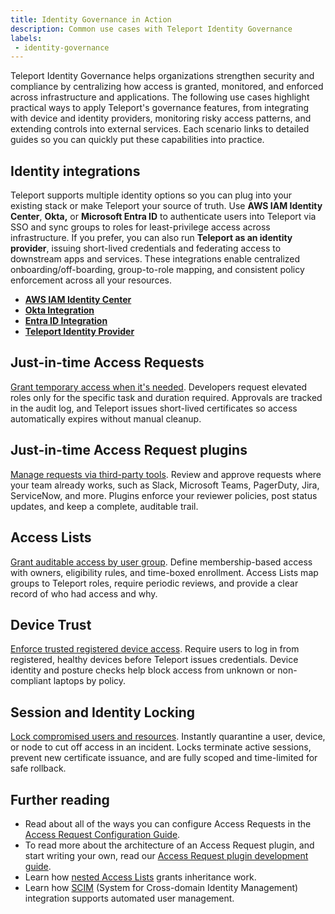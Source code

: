 ```yaml
---
title: Identity Governance in Action
description: Common use cases with Teleport Identity Governance
labels:
 - identity-governance
---
```


Teleport Identity Governance helps organizations strengthen security and compliance by centralizing 
how access is granted, monitored, and enforced across infrastructure and applications. 
The following use cases highlight practical ways to apply Teleport's governance features, from integrating 
with device and identity providers, monitoring risky access patterns, and extending controls into external services. 
Each scenario links to detailed guides so you can quickly put these capabilities into practice.

## Identity integrations

Teleport supports multiple identity options so you can plug into your existing stack or make Teleport your source of truth. 
Use **AWS IAM Identity Center**, **Okta,** or **Microsoft Entra ID** to authenticate users into Teleport via SSO and sync groups to roles 
for least-privilege access across infrastructure. If you prefer, you can also run **Teleport as an identity provider**, issuing 
short-lived credentials and federating access to downstream apps and services. These integrations enable centralized onboarding/off-boarding, group-to-role mapping, and consistent policy enforcement across all your resources.

- [**AWS IAM Identity Center**](./aws-iam-identity-center/aws-iam-identity-center.mdx)
- [**Okta Integration**](./okta/okta.mdx)
- [**Entra ID Integration**](./entra-id/getting-started.mdx)
- [**Teleport Identity Provider**](./idps/idps.mdx)

## Just-in-time Access Requests

[Grant temporary access when it's needed](./access-requests/access-requests.mdx).
Developers request elevated roles only for the specific task and duration required. 
Approvals are tracked in the audit log, and Teleport issues short-lived certificates 
so access automatically expires without manual cleanup.

## Just-in-time Access Request plugins

[Manage requests via third-party tools](./access-request-plugins/access-request-plugins.mdx).
Review and approve requests where your team already works, such as Slack, Microsoft Teams, PagerDuty, Jira, ServiceNow, and more. 
Plugins enforce your reviewer policies, post status updates, and keep a complete, auditable trail.

## Access Lists

[Grant auditable access by user group](./access-lists/access-lists.mdx).
Define membership-based access with owners, eligibility rules, and time-boxed enrollment. 
Access Lists map groups to Teleport roles, require periodic reviews, and provide a clear record of who had access and why.

## Device Trust

[Enforce trusted registered device access](./device-trust/device-trust.mdx).
Require users to log in from registered, healthy devices before Teleport issues credentials. 
Device identity and posture checks help block access from unknown or non-compliant laptops by policy.

## Session and Identity Locking

[Lock compromised users and resources](./locking.mdx).
Instantly quarantine a user, device, or node to cut off access in an incident. Locks terminate active sessions, 
prevent new certificate issuance, and are fully scoped and time-limited for safe rollback.

## Further reading

- Read about all of the ways you can configure Access Requests in the 
[Access Request Configuration Guide](../identity-governance/access-requests/access-request-configuration.mdx).
- To read more about the architecture of an Access Request plugin, and start writing your own, 
read our [Access Request plugin development guide](../identity-governance/access-request-plugins/access-plugin.mdx).
- Learn how [nested Access Lists](../identity-governance/access-lists/nested-access-lists.mdx) grants inheritance work.
- Learn how [SCIM](./okta/scim-integration.mdx) (System for Cross-domain Identity Management) integration supports automated user management.

